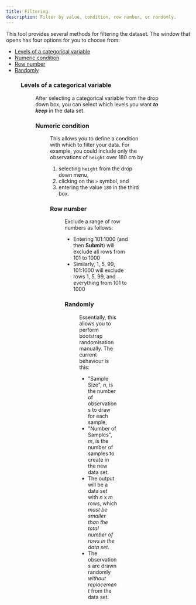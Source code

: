 ```yaml
---
title: Filtering
description: Filter by value, condition, row number, or randomly.
---
```


This tool provides several methods for filtering the dataset.
The window that opens has four options for you to choose from:

- [Levels of a categorical variable](#levels-of-a-categorical-variable)
- [Numeric condition](#numeric-condition)
- [Row number](#row-number)
- [Randomly](#randomly)


<Figure
  src={{ desktop: filterImg, lite: filterLImg }}
  caption="Filter dialog window"
  width={{ desktop: 300, lite: 600 }}
/>

### Levels of a categorical variable


<Figure
  src={{ desktop: filterLevelsImg, lite: filterLevelsLImg }}
  caption="Filter by categorical levels"
  width={{ desktop: 300, lite: 500 }}
/>

After selecting a categorical variable from the drop down box, you can select which levels you want **_to keep_** in the data set.

### Numeric condition


<Figure
  src={{ desktop: filterNumericImg, lite: filterNumericLImg }}
  caption="Filter by numeric condition"
  width={350}
/>

This allows you to define a condition with which to filter your data. For example, you could include only the observations of `height` over 180 cm by

1. selecting `height` from the drop down menu,
2. clicking on the `>` symbol, and
3. entering the value `180` in the third box.

### Row number


<Figure
  src={{ desktop: filterRowsImg, lite: filterRowsLImg }}
  caption="Filter by row number"
  width={{ desktop: 300, lite: 350 }}
/>

Exclude a range of row numbers as follows:

- Entering 101:1000 (and then **Submit**) will exclude all rows from 101 to 1000
- Similarly, 1, 5, 99, 101:1000 will exclude rows 1, 5, 99, and everything from 101 to 1000

### Randomly


<Figure
  src={{ desktop: filterRandomImg, lite: filterRandomLImg }}
  caption="Filter randomly"
  width={{ desktop: 200, lite: 350 }}
/>

Essentially, this allows you to perform bootstrap randomisation manually.
The current behaviour is this:

- "Sample Size", _n_, is the number of observations to draw for each sample,
- "Number of Samples", _m_, is the number of samples to create in the new data set.
- The output will be a data set with _n_ x _m_ rows, which _must be smaller than the total number of rows in the data set_.
- The observations are drawn randomly _without replacement_ from the data set.
